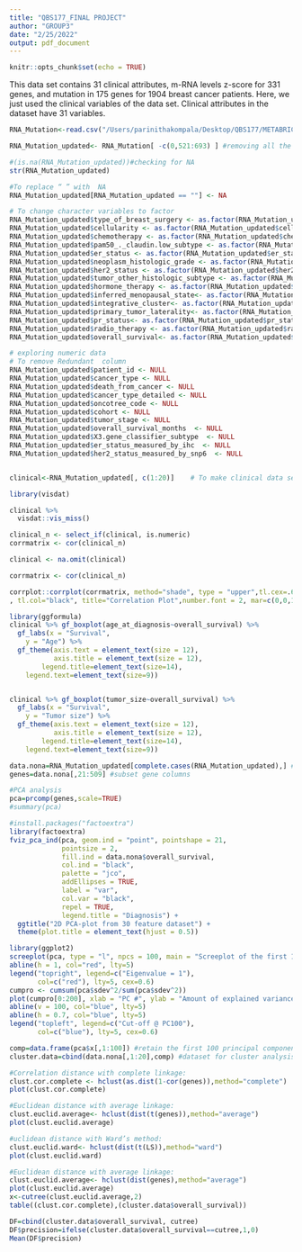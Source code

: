 ```yaml
---
title: "QBS177_FINAL PROJECT"
author: "GROUP3"
date: "2/25/2022"
output: pdf_document
---
```


```r
knitr::opts_chunk$set(echo = TRUE)
```
This data set contains 31 clinical attributes, m-RNA levels z-score for 331 genes, and mutation in 175 genes for 1904 breast cancer patients. Here, we just used the clinical variables of the data set. Clinical attributes in the dataset have 31 variables. 
```r
RNA_Mutation<-read.csv("/Users/parinithakompala/Desktop/QBS177/METABRIC_RNA_Mutation.csv")#reading the data
```

```r
RNA_Mutation_updated<- RNA_Mutation[ -c(0,521:693) ] #removing all the mutation columns for better analysis purposes
```

```r
#(is.na(RNA_Mutation_updated))#checking for NA
str(RNA_Mutation_updated)
```



```r
#To replace “ ” with  NA
RNA_Mutation_updated[RNA_Mutation_updated == ""] <- NA  
```

```r
# To change character variables to factor 
RNA_Mutation_updated$type_of_breast_surgery <- as.factor(RNA_Mutation_updated$type_of_breast_surgery)
RNA_Mutation_updated$cellularity <- as.factor(RNA_Mutation_updated$cellularity); 
RNA_Mutation_updated$chemotherapy <- as.factor(RNA_Mutation_updated$chemotherapy)
RNA_Mutation_updated$pam50_._claudin.low_subtype <- as.factor(RNA_Mutation_updated$pam50_._claudin.low_subtype); 
RNA_Mutation_updated$er_status <- as.factor(RNA_Mutation_updated$er_status); 
RNA_Mutation_updated$neoplasm_histologic_grade <- as.factor(RNA_Mutation_updated$neoplasm_histologic_grade);
RNA_Mutation_updated$her2_status <- as.factor(RNA_Mutation_updated$her2_status);
RNA_Mutation_updated$tumor_other_histologic_subtype <- as.factor(RNA_Mutation_updated$tumor_other_histologic_subtype)
RNA_Mutation_updated$hormone_therapy <- as.factor(RNA_Mutation_updated$hormone_therapy);
RNA_Mutation_updated$inferred_menopausal_state<- as.factor(RNA_Mutation_updated$inferred_menopausal_state)
RNA_Mutation_updated$integrative_cluster<- as.factor(RNA_Mutation_updated$integrative_cluster ); 
RNA_Mutation_updated$primary_tumor_laterality<- as.factor(RNA_Mutation_updated$primary_tumor_laterality)
RNA_Mutation_updated$pr_status<- as.factor(RNA_Mutation_updated$pr_status); 
RNA_Mutation_updated$radio_therapy <- as.factor(RNA_Mutation_updated$radio_therapy)
RNA_Mutation_updated$overall_survival<- as.factor(RNA_Mutation_updated$overall_survival); 

```

```r
# exploring numeric data
# To remove Redundant  column
RNA_Mutation_updated$patient_id <- NULL        
RNA_Mutation_updated$cancer_type <- NULL       
RNA_Mutation_updated$death_from_cancer <- NULL  
RNA_Mutation_updated$cancer_type_detailed <- NULL  
RNA_Mutation_updated$oncotree_code <- NULL   
RNA_Mutation_updated$cohort <- NULL   
RNA_Mutation_updated$tumor_stage <- NULL
RNA_Mutation_updated$overall_survival_months  <- NULL
RNA_Mutation_updated$X3.gene_classifier_subtype  <- NULL
RNA_Mutation_updated$er_status_measured_by_ihc  <- NULL
RNA_Mutation_updated$her2_status_measured_by_snp6  <- NULL


clinical<-RNA_Mutation_updated[, c(1:20)]    # To make clinical data set
```

```r
library(visdat)

clinical %>% 
  visdat::vis_miss()
```


```r
clinical_n <- select_if(clinical, is.numeric) 
corrmatrix <- cor(clinical_n)

clinical <- na.omit(clinical)

corrmatrix <- cor(clinical_n)

corrplot::corrplot(corrmatrix, method="shade", type = "upper",tl.cex=.6	
, tl.col="black", title="Correlation Plot",number.font = 2, mar=c(0,0,1,0),	)
```
```r
library(ggformula)
clinical %>% gf_boxplot(age_at_diagnosis~overall_survival) %>%   
  gf_labs(x = "Survival",  
    y = "Age") %>%   
  gf_theme(axis.text = element_text(size = 12),
           axis.title = element_text(size = 12),
        legend.title=element_text(size=14), 
    legend.text=element_text(size=9))


clinical %>% gf_boxplot(tumor_size~overall_survival) %>%   
  gf_labs(x = "Survival",  
    y = "Tumor size") %>%   
  gf_theme(axis.text = element_text(size = 12),
           axis.title = element_text(size = 12),
        legend.title=element_text(size=14), 
    legend.text=element_text(size=9))

```


```r
data.nona=RNA_Mutation_updated[complete.cases(RNA_Mutation_updated),] #delete all rows with any NA
genes=data.nona[,21:509] #subset gene columns
```


```r
#PCA analysis
pca=prcomp(genes,scale=TRUE)
#summary(pca)
```

```r
#install.packages("factoextra")
library(factoextra)
fviz_pca_ind(pca, geom.ind = "point", pointshape = 21, 
             pointsize = 2, 
             fill.ind = data.nona$overall_survival, 
             col.ind = "black", 
             palette = "jco", 
             addEllipses = TRUE,
             label = "var",
             col.var = "black",
             repel = TRUE,
             legend.title = "Diagnosis") +
  ggtitle("2D PCA-plot from 30 feature dataset") +
  theme(plot.title = element_text(hjust = 0.5))
```

```r
library(ggplot2)
screeplot(pca, type = "l", npcs = 100, main = "Screeplot of the first 100 PCs")
abline(h = 1, col="red", lty=5)
legend("topright", legend=c("Eigenvalue = 1"),
       col=c("red"), lty=5, cex=0.6)
cumpro <- cumsum(pca$sdev^2/sum(pca$sdev^2))
plot(cumpro[0:200], xlab = "PC #", ylab = "Amount of explained variance", main = "Cumulative variance plot")
abline(v = 100, col="blue", lty=5)
abline(h = 0.7, col="blue", lty=5)
legend("topleft", legend=c("Cut-off @ PC100"),
       col=c("blue"), lty=5, cex=0.6)
```

```r
comp=data.frame(pca$x[,1:100]) #retain the first 100 principal components
cluster.data=cbind(data.nona[,1:20],comp) #dataset for cluster analysis
```

```r
#Correlation distance with complete linkage: 
clust.cor.complete <- hclust(as.dist(1-cor(genes)),method="complete")
plot(clust.cor.complete)

```


```r
#Euclidean distance with average linkage: 
clust.euclid.average<- hclust(dist(t(genes)),method="average")
plot(clust.euclid.average)
```
 
```r
#uclidean distance with Ward’s method: 
clust.euclid.ward<- hclust(dist(t(LS)),method="ward")
plot(clust.euclid.ward)
```
```r
#Euclidean distance with average linkage: 
clust.euclid.average<- hclust(dist(genes),method="average")
plot(clust.euclid.average)
x<-cutree(clust.euclid.average,2)
table((clust.cor.complete),(cluster.data$overall_survival))

DF=cbind(cluster.data$overall_survival, cutree)
DF$precision=ifelse(cluster.data$overall_survival==cutree,1,0)
Mean(DF$precision)
```

